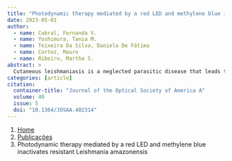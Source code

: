 ```yaml
---
title: "Photodynamic therapy mediated by a red LED and methylene blue inactivates resistant Leishmania amazonensis"
date: 2023-05-01
author:
  - name: Cabral, Fernanda V.
  - name: Yoshimura, Tania M.
  - name: Teixeira Da Silva, Daniela De Fátima
  - name: Cortez, Mauro
  - name: Ribeiro, Martha S.
abstract: > 
  Cutaneous leishmaniasis is a neglected parasitic disease that leads to destructive lesions. The emergence of drug resistance has been a global concern over the past years. Photodynamic therapy (PDT) mediated by a red LED and methylene blue (MB) involves the overproduction of oxidative stress, which oxidizes several cellular biomolecules and prevents the selection of resistant strains. Herein, we investigated the potential of PDT mediated by MB against wild-type and miltefosine-resistant strains of Leishmania amazonensis . As a result, both strains were susceptible to PDT, thus encouraging us to seek the best conditions to overcome the drug resistance problem in cutaneous leishmaniasis.
categories: [article]
citation: 
  container-title: "Journal of the Optical Society of America A"
  volume: 40
  issue: 5
  doi: "10.1364/JOSAA.482314"
---
```


```{=html}
<nav aria-label="breadcrumb">
  <ol class="breadcrumb">
    <li class="breadcrumb-item"><a href="../../index.html">Home</a></li>
    <li class="breadcrumb-item"><a href="../index.html">Publicações</a></li>
    <li class="breadcrumb-item active" aria-current="page">Photodynamic therapy mediated by a red LED and methylene blue inactivates resistant Leishmania amazonensis</li>
  </ol>
</nav>
```
